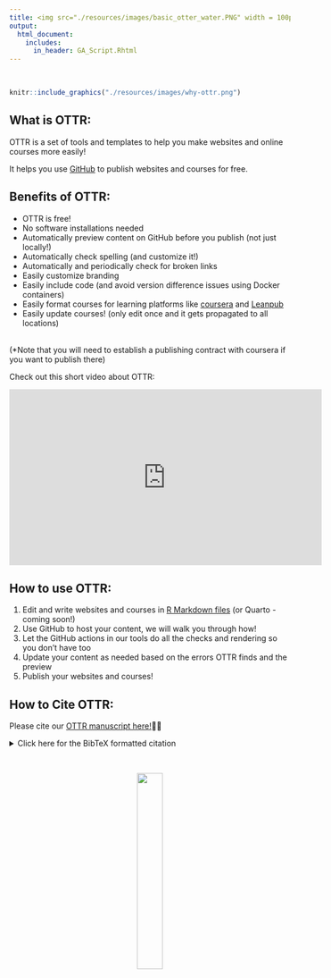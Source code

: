 ```yaml
---
title: <img src="./resources/images/basic_otter_water.PNG" width = 100px> OTTR - Website and Online Course Tools
output:
  html_document:
    includes:
      in_header: GA_Script.Rhtml
---
```


<div class = "banner_color">
  <br>           
</div>

```r
knitr::include_graphics("./resources/images/why-ottr.png")
```

## What is OTTR:

OTTR is a set of tools and templates to help you make websites and online courses more easily!

It helps you use [GitHub](https://github.com/) to publish websites and courses for free.


## Benefits of OTTR:

- OTTR is free!
- No software installations needed
- Automatically preview content on GitHub before you publish (not just locally!)
- Automatically check spelling (and customize it!)
- Automatically and periodically check for broken links
- Easily customize branding
- Easily include code (and avoid version difference issues using Docker containers)
- Easily format courses for learning platforms like [coursera](https://www.coursera.org/) and [Leanpub](https://leanpub.com/) 
- Easily update courses! (only edit once and it gets propagated to all locations)

<br>
(*Note that you will need to establish a publishing contract with coursera if you want to publish there)


Check out this short video about OTTR:

<p align="center"><iframe width="560" height="315" src="https://www.youtube.com/embed/oQ8d42fSn0o" frameborder="0" allow="accelerometer; autoplay; clipboard-write; encrypted-media; gyroscope; picture-in-picture" allowfullscreen></iframe></p>




## How to use OTTR:

1.  Edit and write websites and courses in [R Markdown files](https://rmarkdown.rstudio.com/) (or Quarto - coming soon!) 
1. Use GitHub to host your content, we will walk you through how!
1. Let the GitHub actions in our tools do all the checks and rendering so you don't have too
1. Update your content as needed based on the errors OTTR finds and the preview
1. Publish your websites and courses!
<br>

## How to Cite OTTR:

Please cite our [OTTR manuscript here!](https://www.tandfonline.com/doi/full/10.1080/26939169.2022.2118646)📝👀

<details>
  <summary>Click here for the BibTeX formatted citation</summary>
```
@article{ottr,
  author = {Candace Savonen, Carrie Wright, Ava M. Hoffman, John Muschelli,    Katherine Cox, Frederick J. Tan and Jeffrey T. Leek},
  title = {Open-source Tools for Training Resources – OTTR},
  journal = {Journal of Statistics and Data Science Education},
  volume = {31},
  number = {1},
  pages = {57-65},
  year = {2023},
  publisher = {Taylor & Francis},
  doi = {10.1080/26939169.2022.2118646},
  URL = {https://doi.org/10.1080/26939169.2022.2118646},
  eprint = {https://doi.org/10.1080/26939169.2022.2118646}
}
```
</details>

<br>

<center>
<a href="https://ottrproject.org/getting_started.html">
  <img src="resources/images/getstarted.png" width = 30%>
</a>
</center>

<br>
